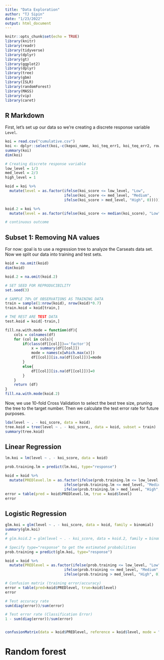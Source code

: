 ```yaml
---
title: "Data Exploration"
author: "TJ Sipin"
date: "1/23/2022"
output: html_document
---
```


```r
knitr::opts_chunk$set(echo = TRUE)
library(knitr)
library(readr)
library(tidyverse)
library(dplyr)
library(gt)
library(ggplot2)
library(dplyr)
library(tree)
library(gbm)
library(ISLR)
library(randomForest) 
library(MASS)
library(vip)
library(caret)
```


## R Markdown

First, let's set up our data so we're creating a discrete response variable `Level`.

```r
koi = read.csv("cumulative.csv")
koi <- dplyr::select(koi,-c(kepoi_name, koi_teq_err1, koi_teq_err2, rowid, kepid, kepler_name, koi_tce_delivname))
summary(koi)
dim(koi)

# Creating discrete response variable
low_level = 1/3
med_level = 2/3
high_level = 1

koid = koi %>%
  mutate(level = as.factor(ifelse(koi_score <= low_level, "Low",
                           ifelse(koi_score <= med_level, "Medium",
                           ifelse(koi_score > med_level, "High", 0)))))

koid.2 = koi %>%
  mutate(level = as.factor(ifelse(koi_score <= median(koi_score), "Low", "High")))

# continuous outcome
```

## Subset 1: Removing NA values

For now: goal is to use a regression tree to analyze the Carseats data set. Now we split our data into training and test sets.

```r
koid = na.omit(koid)
dim(koid)

koid.2 = na.omit(koid.2)

# SET SEED FOR REPRODUCIBILITY
set.seed(3)

# SAMPLE 70% OF OBSERVATIONS AS TRAINING DATA
train = sample(1:nrow(koid), nrow(koid)*0.7)
train.koid = koid[train,]

# THE REST ARE TEST DATA
test.koid = koid[-train,]

fill.na.with.mode = function(df){
    cols = colnames(df)
    for (col in cols){
        if(class(df[[col]])=='factor'){
            x = summary(df[[col]])
            mode = names(x[which.max(x)])
            df[[col]][is.na(df[[col]])]=mode
        }
        else{
            df[[col]][is.na(df[[col]])]=0
        }
    }
    return (df)
}
fill.na.with.mode(koid.2)

```

Now, we use 10-fold Cross Validation to select the best tree size, pruning the tree to the target number. Then we calculate the test error rate for future purposes.


```r
lda(level ~ . - koi_score, data = koid)
tree.koid = tree(level ~ . - koi_score,, data = koid, subset = train)
summary(tree.koid)

```

## Linear Regression

```r
lm.koi = lm(level ~ . - koi_score, data = koid)

prob.training.lm = predict(lm.koi, type="response")

koid = koid %>%
  mutate(PREDlevel.lm = as.factor(ifelse(prob.training.lm <= low_level, "Low",
                           ifelse(prob.training.lm <= med_level, "Medium",
                           ifelse(prob.training.lm > med_level, "High", 0)))))
error = table(pred = koid$PREDlevel.lm, true = koid$level)
error
```

## Logistic Regression

```r
glm.koi = glm(level ~ . - koi_score, data = koid, family = binomial)
summary(glm.koi)
# 
# glm.koid.2 = glm(level ~ . - koi_score, data = koid.2, family = binomial)

# Specify type="response" to get the estimated probabilities
prob.training = predict(glm.koi, type="response")

koid = koid %>%
  mutate(PREDlevel = as.factor(ifelse(prob.training <= low_level, "Low",
                           ifelse(prob.training <= med_level, "Medium",
                           ifelse(prob.training > med_level, "High", 0)))))

# Confusion matrix (training error/accuracy)
error = table(pred=koid$PREDlevel, true=koid$level)
error

# Test accuracy rate
sum(diag(error))/sum(error)

# Test error rate (Classification Error)
1 - sum(diag(error))/sum(error)


confusionMatrix(data = koid$PREDlevel, reference = koid$level, mode = "everything")
```

# Random forest
```r



```